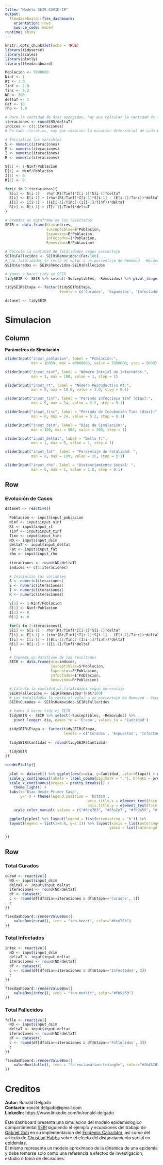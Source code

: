 ---
title: "Modelo SEIR COVID-19"
output:
  flexdashboard::flex_dashboard:
    orientation: rows
    source_code: embed
runtime: shiny
---

```{r setup, include=FALSE}
knitr::opts_chunk$set(echo = TRUE)
library(tidyverse)
library(scales)
library(plotly)
library(flexdashboard)

Poblacion <- 7000000
Ninf <- 1
Rt <- 3.0
Tinf <- 2.9
Tinc <- 5.2
ND <- 200
deltaT <- 1
Fat <- 10
rho <- 1.0

# Para la cantidad de dias escogidas, hay que calcular la cantidad de iteraciones segun deltaT
iteraciones <- round(ND/deltaT)
indices <- c(1:iteraciones)
# En cada iteracion, hay que resolver la ecuacion diferencial de cada Etapa

# Inicializo las variables
S <- numeric(iteraciones)
E <- numeric(iteraciones)
I <- numeric(iteraciones)
R <- numeric(iteraciones)

S[1] <- 1-Ninf/Poblacion
E[1] <- Ninf/Poblacion
I[1] <- 0
R[1] <- 0

for(i in 2:iteraciones){
  S[i] <- S[i-1] - rho*(Rt/Tinf)*I[i-1]*S[i-1]*deltaT
  E[i] <- E[i-1] + (rho*(Rt/Tinf)*I[i-1]*S[i-1] - (E[i-1]/Tinc))*deltaT
  I[i] <- I[i-1] + ((E[i-1]/Tinc)-(I[i-1]/Tinf))*deltaT
  R[i] <- R[i-1] + (I[i-1]/Tinf)*deltaT
}

# Creamos un dataframe de los resultados
SEIR <- data.frame(dia=indices,
                   Susceptibles=S*Poblacion,
                   Expuestos=E*Poblacion,
                   Infectados=I*Poblacion,
                   Removidos=R*Poblacion)

# Calculo la cantidad de fatalidades segun porcentaje
SEIR$Fallecidos <- SEIR$Removidos*(Fat/100)
# Las fatalidades le resta el valor a un porcentaje de Removed - Recovered/Fatalities
SEIR$Curados <- SEIR$Removidos-SEIR$Fallecidos

# Vamos a hacer tidy en SEIR
tidySEIR <- SEIR %>% select(-Susceptibles, -Removidos) %>% pivot_longer(-dia, names_to = 'Etapa', values_to = 'Cantidad')

tidySEIR$Etapa <- factor(tidySEIR$Etapa,
                         levels = c('Curados', 'Expuestos', 'Infectados', 'Fallecidos'))

dataset <- tidySEIR
```

**Simulacion**
===================================== 

Column {.sidebar data-width=350}
-----------------------------------------------------------------------

**Parámetros de Simulación**

```{r, echo=FALSE}
sliderInput("input_poblacion", label = "Población:",
            min = 10000, max = 40000000, value = 7000000, step = 5000)

sliderInput("input_ninf", label = "Número Inicial de Infectados:",
            min = 1, max = 100, value = 1, step = 1)

sliderInput("input_rt", label = "Número Reproductivo Rt:",
            min = 0, max = 10.0, value = 3.0, step = 0.1)

sliderInput("input_tinf", label = "Período Infeccioso Tinf [días]:",
            min = 0, max = 24, value = 2.9, step = 0.1)

sliderInput("input_tinc", label = "Período de Incubación Tinc [días]:",
            min = 0, max = 24, value = 5.2, step = 0.1)

sliderInput("input_dsim", label = "Días de Simulación:",
            min = 100, max = 500, value = 200, step = 1)

sliderInput("input_deltat", label = "Delta T:",
            min = 1, max = 5, value = 1, step = 1)

sliderInput("input_fat", label = "Porcentaje de Fatalidad: ",
            min = 0, max = 100, value = 10, step = 0.1)

sliderInput("input_rho", label = "Distanciamiento Social: ",
            min = 0, max = 1, value = 1.0, step = 0.1)

```


Row
-----------------------------------------------------------------------

### **Evolución de Casos**

```{r, echo=FALSE}
dataset <- reactive({
  
  Poblacion <- input$input_poblacion
  Ninf <- input$input_ninf
  Rt <- input$input_rt
  Tinf <- input$input_tinf
  Tinc <- input$input_tinc
  ND <- input$input_dsim
  deltaT <- input$input_deltat
  Fat <- input$input_fat
  rho <- input$input_rho
  
  iteraciones <- round(ND/deltaT)
  indices <- c(1:iteraciones)
  
  # Inicializo las variables
  S <- numeric(iteraciones)
  E <- numeric(iteraciones)
  I <- numeric(iteraciones)
  R <- numeric(iteraciones)

  S[1] <- 1-Ninf/Poblacion
  E[1] <- Ninf/Poblacion
  I[1] <- 0
  R[1] <- 0
  
  for(i in 2:iteraciones){
  S[i] <- S[i-1] - rho*(Rt/Tinf)*I[i-1]*S[i-1]*deltaT
  E[i] <- E[i-1] + (rho*(Rt/Tinf)*I[i-1]*S[i-1] - (E[i-1]/Tinc))*deltaT
  I[i] <- I[i-1] + ((E[i-1]/Tinc)-(I[i-1]/Tinf))*deltaT
  R[i] <- R[i-1] + (I[i-1]/Tinf)*deltaT
  }

  # Creamos un dataframe de los resultados
  SEIR <- data.frame(dia=indices,
                     Susceptibles=S*Poblacion,
                     Expuestos=E*Poblacion,
                     Infectados=I*Poblacion,
                     Removidos=R*Poblacion)

  # Calculo la cantidad de fatalidades segun porcentaje
  SEIR$Fallecidos <- SEIR$Removidos*(Fat/100)
  # Las fatalidades le resta el valor a un porcentaje de Removed - Recovered/Fatalities
  SEIR$Curados <- SEIR$Removidos-SEIR$Fallecidos

  # Vamos a hacer tidy el SEIR
  tidySEIR <- SEIR %>% select(-Susceptibles, -Removidos) %>% 
    pivot_longer(-dia, names_to = 'Etapa', values_to = 'Cantidad')

  tidySEIR$Etapa <- factor(tidySEIR$Etapa,
                           levels = c('Curados', 'Expuestos', 'Infectados', 'Fallecidos'))
  
  tidySEIR$Cantidad <- round(tidySEIR$Cantidad)
  
  tidySEIR
})

renderPlotly({
 
  plot <- dataset() %>% ggplot(aes(x=dia, y=Cantidad, color=Etapa)) + geom_line(size=1.2) + 
  scale_y_continuous(labels = label_comma(big.mark = "."), breaks = pretty_breaks()) +
  scale_x_continuous(breaks = pretty_breaks()) + 
    theme_light() + 
  labs(x='Días desde Primer Caso',
       y='') + theme(legend.position = 'bottom',
                                      axis.title.x = element_text(face = "bold", size = 12),
                                      axis.title.y = element_text(face = "bold", size = 12)) +
    scale_color_manual( values = c("#6ce763", "#63a2e7", "#fb9a59", "#fb4870"))

  ggplotly(plot) %>% layout(legend = list(orientation = 'h')) %>% 
  layout(legend = list(x=0.0, y=1.1)) %>% layout(xaxis = list(autorange = TRUE),
                                                yaxis = list(autorange = TRUE))
  
})
```

Row
-----------------------------------------------------------------------

### Total Curados

```{r, echo=FALSE}

curad <- reactive({
  ND <- input$input_dsim
  deltaT <- input$input_deltat
  iteraciones <- round(ND/deltaT)
  df <- dataset()
  c <- round(df[df$dia==iteraciones & df$Etapa=='Curados', 3])
  c
})

flexdashboard::renderValueBox({
    valueBox(curad(), icon = "ion-heart", color="#6ce763")
})
```

### Total Infectados

```{r, echo=FALSE}
infec <- reactive({
  ND <- input$input_dsim
  deltaT <- input$input_deltat
  iteraciones <- round(ND/deltaT)
  df <- dataset()
  c <- round(df[df$dia==iteraciones & df$Etapa=='Infectados', 3])
  c
})

flexdashboard::renderValueBox({
    valueBox(infec(), icon = "ion-medkit", color="#fb9a59")
})
```

### Total Fallecidos

```{r, echo=FALSE}
falle <- reactive({
  ND <- input$input_dsim
  deltaT <- input$input_deltat
  iteraciones <- round(ND/deltaT)
  df <- dataset()
  c <- round(df[df$dia==iteraciones & df$Etapa=='Fallecidos', 3])
  c
})

flexdashboard::renderValueBox({
    valueBox(falle(), icon = "fa-exclamation-triangle", color="#fb4870")
})
```

Creditos
===================================== 
    
**Autor:** Ronald Delgado <br />
**Contacto:** ronald.delgado@gmail.com <br />
**LinkedIn:** https://www.linkedin.com/in/ronald-delgado <br />

Este dashboard presenta una simulacion del modelo epidemiologico compartimental [SEIR](https://en.wikipedia.org/wiki/Compartmental_models_in_epidemiology#The_SEIR_model) siguiendo el ejemplo y ecuaciones del trabajo de [Gabriel Goh](http://gabgoh.github.io/) en su implementacion del [Epidemic Calculator](http://gabgoh.github.io/COVID/), asi como del articulo de [Christian Hubbs](https://towardsdatascience.com/social-distancing-to-slow-the-coronavirus-768292f04296) sobre el efecto del distanciamiento social en epidemias. <br />
El mismo representa un modelo aproximado de la dinamica de una epidemia y debe tomarse solo como una referencia a efectos de investigacion, estudio o toma de decisiones.





